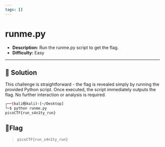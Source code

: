 ---
tags: []
---
# runme.py

- **Description:** Run the runme.py script to get the flag. 
- **Difficulty:** Easy

---

## 🔎 Solution
This challenge is straightforward - the flag is revealed simply by running the provided Python script.
Once executed, the script immediately outputs the flag. No further interaction or analysis is required.
```bash
┌──(kali㉿kali)-[~/Desktop]
└─$ python runme.py      
picoCTF{run_s4n1ty_run}
```

## 🚩Flag
> `picoCTF{run_s4n1ty_run}`
